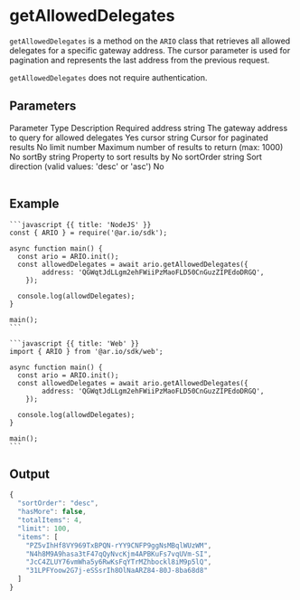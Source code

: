 

# getAllowedDelegates

`getAllowedDelegates` is a method on the `ARIO` class that retrieves all allowed delegates for a specific gateway address. The cursor parameter is used for pagination and represents the last address from the previous request.

`getAllowedDelegates` does not require authentication.

## Parameters

<Table>
  <Table.Head>
    <Table.Row>
      <Table.Header>Parameter</Table.Header>
      <Table.Header>Type</Table.Header>
      <Table.Header>Description</Table.Header>
      <Table.Header>Required</Table.Header>
    </Table.Row>
  </Table.Head>
  <Table.Body>
    <Table.Row>
      <Table.Cell className="font-semibold">address</Table.Cell>
      <Table.Cell>string</Table.Cell>
      <Table.Cell>The gateway address to query for allowed delegates</Table.Cell>
      <Table.Cell>Yes</Table.Cell>
    </Table.Row>
    <Table.Row>
      <Table.Cell className="font-semibold">cursor</Table.Cell>
      <Table.Cell>string</Table.Cell>
      <Table.Cell>Cursor for paginated results</Table.Cell>
      <Table.Cell>No</Table.Cell>
    </Table.Row>
    <Table.Row>
      <Table.Cell className="font-semibold">limit</Table.Cell>
      <Table.Cell>number</Table.Cell>
      <Table.Cell>Maximum number of results to return (max: 1000)</Table.Cell>
      <Table.Cell>No</Table.Cell>
    </Table.Row>
    <Table.Row>
      <Table.Cell className="font-semibold">sortBy</Table.Cell>
      <Table.Cell>string</Table.Cell>
      <Table.Cell>Property to sort results by</Table.Cell>
      <Table.Cell>No</Table.Cell>
    </Table.Row>
    <Table.Row>
      <Table.Cell className="font-semibold">sortOrder</Table.Cell>
      <Table.Cell>string</Table.Cell>
      <Table.Cell>Sort direction (valid values: 'desc' or 'asc')</Table.Cell>
      <Table.Cell>No</Table.Cell>
    </Table.Row>
  </Table.Body>
</Table>

## Example

<CodeGroup title="getAllowedDelegates">

    ```javascript {{ title: 'NodeJS' }}
    const { ARIO } = require('@ar.io/sdk');

    async function main() {
      const ario = ARIO.init();
      const allowedDelegates = await ario.getAllowedDelegates({
            address: 'QGWqtJdLLgm2ehFWiiPzMaoFLD50CnGuzZIPEdoDRGQ',
        });

      console.log(allowdDelegates);
    }

    main();
    ```

    ```javascript {{ title: 'Web' }}
    import { ARIO } from '@ar.io/sdk/web';

    async function main() {
      const ario = ARIO.init();
      const allowedDelegates = await ario.getAllowedDelegates({
            address: 'QGWqtJdLLgm2ehFWiiPzMaoFLD50CnGuzZIPEdoDRGQ',
        });

      console.log(allowdDelegates);
    }

    main();
    ```

</CodeGroup>


## Output

```typescript
{
  "sortOrder": "desc",
  "hasMore": false,
  "totalItems": 4,
  "limit": 100,
  "items": [
    "PZ5vIhHf8VY969TxBPQN-rYY9CNFP9ggNsMBqlWUzWM",
    "N4h8M9A9hasa3tF47qQyNvcKjm4APBKuFs7vqUVm-SI",
    "JcC4ZLUY76vmWha5y6RwKsFqYTrMZhbockl8iM9p5lQ",
    "31LPFYoow2G7j-eSSsrIh8OlNaARZ84-80J-8ba68d8"
  ]
}
```
